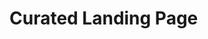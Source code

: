 
<Meta title="components/search/instructors/dan-abramov" />

# Curated Landing Page

<Canvas>
  <Story name="Default">
    <div className="bg-gray-100 p-5">
      <SearchDanAbromov
        instructor={{
          id: 32,
          full_name: 'Dan Abramov',
          avatar_url:
            'https://d2eip9sf3oo6c2.cloudfront.net/instructors/avatars/000/000/032/medium/oapgW_Fp_400x400.jpg',
          slug: 'dan-abramov',
          bio_short:
            'Making hot reloading mainstream. Created React Hot Loader, Redux, React DnD.\r\n\r\nDan uses the [Operator font](http://www.typography.com/blog/introducing-operator) for coding.',
          twitter: 'dan_abramov',
          website: 'https://github.com/gaearon',
        }}
      />
    </div>
  </Story>
</Canvas>
